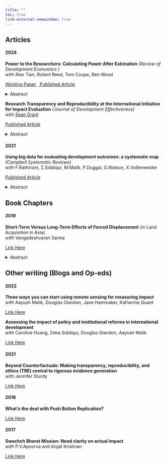 ```yaml
---
title: ""
toc: true 
link-external-newwindow: true
---
```

## Articles

#### 2024

**Power to the Researchers: Calculating Power After Estimation** *(Review of Development Economics )* </br> *with* Alex Tian, Robert Reed, Tom Coupe, Ben Wood

<a href="https://doi.org/10.1002/jae.3045"> Working Paper </a>\ <a href="https://doi.org/10.1111/rode.13130"> Published Article </a>

<details>

<summary>Abstract</summary>

Calculating statistical power before estimation is considered good practice. However, there is no generally accepted method for calculating power after estimation. There are several reasons why one would want to do this. First, there is general interest in knowing whether ex ante power calculations are dependable guides of actual power. Further, knowing the statistical power of an estimated equation can aid one in interpreting the associated estimates. This study proposes a simple method for calculating power after estimation. To assess its performance, we conduct Monte Carlo experiments customized to produce simulated datasets that resemble actual data from studies funded by the International Initiative for Impact Evaluation (3ie). In addition to the final reports, 3ie provided ex ante power calculations from the funding applications, along with data and code to reproduce the estimates in the final reports. After determining that our method performs adequately, we apply it to the 3ie-funded studies. We find an average ex post power of 75.4%, not far from the 80% commonly claimed in the 3ie funding applications. However, we observe significantly more estimates of low power than would be expected given the ex ante claims. We conclude by providing three examples to illustrate how ex post power can aid the interpretation of estimates that are (i) insignificant and low powered, (ii) insignificant and high powered, and (iii) significant and low powered.

</details>

**Research Transparency and Reproducibility at the  International Initiative for Impact Evaluation** *(Journal of Development Effectiveness)* </br> *with* <a href="https://education.uoregon.edu/directory/faculty/all/spgrant">Sean Grant</a>

<a href="https://doi.org/10.1080/19439342.2024.2388102"> Published Article </a>

<details>
<summary>Abstract</summary>
Research transparency and reproducibility can improve the credibility of scientific evidence on development effectiveness and the utility of this evidence for decision-making. As a funder and producer of research on development effectiveness, the International Initiative for Impact Evaluation (3ie) has several policies and programs that aim to improve research transparency and reproducibility. This manuscript provides a descriptive overview of the history-to-date of research transparency and reproducibility policies and programs at 3ie. In 2012, 3ie launched its Replication Program to incentivize replication of impact evaluations in international development. In 2014, 3ie created the Registry for International Development Impact Evaluations to provide infrastructure for the prospective registration of impact evaluations of development interventions. In 2018, 3ie published its first Research Transparency Policy articulating requirements on the use of open science practices in research activities. In 2022, 3ie created the Transparent, Reproducible, and Ethical Evidence (TREE) Review Framework, which integrates best practices for research transparency and reproducibility into evaluation workflows. This manuscript provides stakeholders in development effectiveness specifically—as well as research grant managers and other organizations in the scientific ecosystem more generally—a descriptive example of institutional efforts to continuously improve research transparency and reproducibility policies and programs.
</details>


#### 2021

**Using big data for evaluating development outcomes: a systematic map** *(Campbell Systematic Reviews)* </br> *with* F.Rathinam, Z.Siddiqui, M.Malik, P.Duggal, S.Watson, X.Vollenweider

<a href="https://doi.org/10.1002/cl2.1149"> Published Article </a>

<details>

<summary>Abstract</summary>

**Background:** Policy makers need access to reliable data to monitor and evaluate the progress of development outcomes and targets such as sustainable development outcomes (SDGs). However, significant data and evidence gaps remain. Lack of resources, limited capacity within governments and logistical difficulties in collecting data are some of the reasons for the data gaps. Big data—that is digitally generated, passively produced and automatically collected—offers a great potential for answering some of the data needs. Satellite and sensors, mobile phone call detail records, online transactions and search data, and social media are some of the examples of big data. Integrating big data with the traditional household surveys and administrative data can complement data availability, quality, granularity, accuracy and frequency, and help measure development outcomes temporally and spatially in a number of new ways.The study maps different sources of big data onto development outcomes (based on SDGs) to identify current evidence base, use and the gaps. The map provides a visual overview of existing and ongoing studies. This study also discusses the risks, biases and ethical challenges in using big data for measuring and evaluating development outcomes. The study is a valuable resource for evaluators, researchers, funders, policymakers and practitioners in their effort to contributing to evidence informed policy making and in achieving the SDGs.

**Objectives:** Identify and appraise rigorous impact evaluations (IEs), systematic reviews and the studies that have innovatively used big data to measure any development outcomes with special reference to difficult contexts

**Search Methods:** A number of general and specialised data bases and reporsitories of organisations were searched using keywords related to big data by an information specialist.

**Selection Criteria:** The studies were selected on basis of whether they used big data sources to measure or evaluate development outcomes.

**Data Collection and Analysis:** Data collection was conducted using a data extraction tool and all extracted data was entered into excel and then analysed using Stata. The data analysis involved looking at trends and descriptive statistics only.

**Main Results:** The search yielded over 17,000 records, which we then screened down to 437 studies which became the foundation of our systematic map. We found that overall, there is a sizable and rapidly growing number of measurement studies using big data but a much smaller number of IEs. We also see that the bulk of the big data sources are machine-generated (mostly satellites) represented in the light blue. We find that satellite data was used in over 70% of the measurement studies and in over 80% of the IEs.

**Authors' Conclusions:** This map gives us a sense that there is a lot of work being done to develop appropriate measures using big data which could subsequently be used in IEs. Information on costs, ethics, transparency is lacking in the studies and more work is needed in this area to understand the efficacies related to the use of big data. There are a number of outcomes which are not being studied using big data, either due to the lack to applicability such as education or due to lack of awareness about the new methods and data sources. The map points to a number of gaps as well as opportunities where future researchers can conduct research.

</details>

## Book Chapters

#### 2019

**Short-Term Versus Long-Term Effects of Forced Displacement** (in Land Acquisition in Asia) </br> *with* Vengadeshvaran Sarma

<a href="https://link.springer.com/chapter/10.1007/978-981-13-6455-6_3"> Link Here </a>

<details>

<summary>Abstract</summary>

This study focuses on the conceptual frameworks and empirical evidence that underscore forced displacement. In particular, the study explores development-induced displacement and summarises evidence of its short-term and long-terms effects from around the developing world. Evidence in the literature points out to adverse short-term effects among displacees that normalise over the long run. In the short term, adverse psychological, income and cultural factors affect individual and family security and tend to make displacees worse off compared to non-displaced households. In the long term, however, adaptability among displacees and state mechanisms may help displacees normalise and settle down especially if adequate compensation policies are sanctioned.

</details>

## Other writing (Blogs and Op-eds) 

#### 2022

**Three ways you can start using remote sensing for measuring impact** </br> *with* Aayush Malik, Douglas Glandon, Jane Hammaker, Katherine Quant

<a href = "https://www.3ieimpact.org/blogs/three-ways-you-can-start-using-remote-sensing-measuring-impact"> Link Here </a>

**Assessing the impact of policy and institutional reforms in international development** </br> *with* Caroline Huang, Zeba Siddiqui, Douglas Glandon, Aayush Malik

<a href = "https://www.3ieimpact.org/blogs/assessing-impact-policy-and-institutional-reforms-international-development"> Link Here </a>

#### 2021
**Beyond Counterfactuals: Making transparency, reproducibility, and ethics (TRE) central to rigorous evidence generation** </br> *with* Jennifer Sturdy

<a href = "https://www.3ieimpact.org/blogs/beyond-counterfactuals-making-transparency-reproducibility-and-ethics-tre-central-rigorous"> Link Here </a>

#### 2018
**What's the deal with Push Button Replication?**

<a href = "http://www.3ieimpact.org/blogs/whats-deal-push-button-replications"> Link Here </a>

#### 2017
**Swachch Bharat Mission: Need clarity on actual impact** </br> *with* P.V.Apoorva and Anjali Krishnan

<a href = "http://bit.ly/2z1X6BI"> Link Here </a>